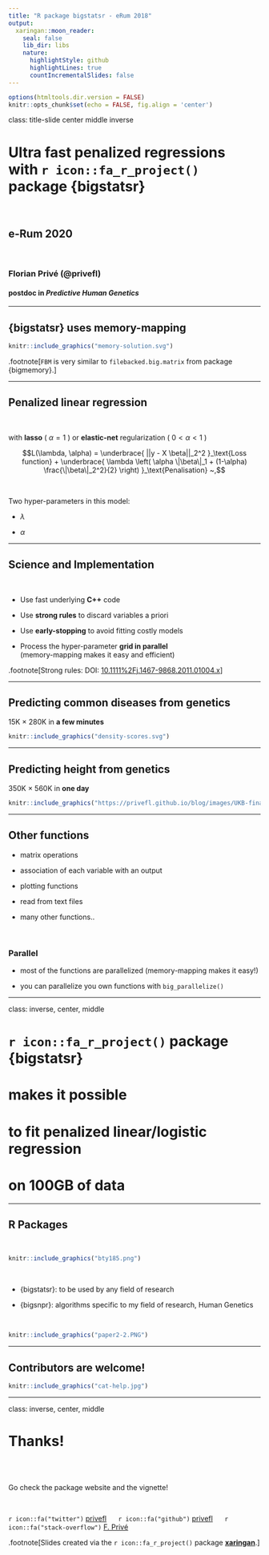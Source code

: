 ```yaml
---
title: "R package bigstatsr - eRum 2018"
output:
  xaringan::moon_reader:
    seal: false
    lib_dir: libs
    nature:
      highlightStyle: github
      highlightLines: true
      countIncrementalSlides: false
---
```


```r
options(htmltools.dir.version = FALSE)
knitr::opts_chunk$set(echo = FALSE, fig.align = 'center')
```

class: title-slide center middle inverse

# Ultra fast penalized regressions<br>with `r icon::fa_r_project()` package {bigstatsr}

<br>

## e-Rum 2020

<br>

### Florian Privé (@privefl)
#### postdoc in *Predictive Human Genetics*

---

## {bigstatsr} uses memory-mapping

```r
knitr::include_graphics("memory-solution.svg")
```

.footnote[`FBM` is very similar to `filebacked.big.matrix` from package {bigmemory}.]

---

## Penalized linear regression 

<br>

with **lasso** ( $\alpha=1$ ) or **elastic-net** regularization ( $0 < \alpha < 1$ )

$$L(\lambda, \alpha) = \underbrace{ ||y - X \beta||_2^2 }_\text{Loss function} + \underbrace{ \lambda \left( \alpha \|\beta\|_1 + (1-\alpha) \frac{\|\beta\|_2^2}{2}  \right) }_\text{Penalisation} ~,$$

<br>

Two hyper-parameters in this model:

- $\lambda$

- $\alpha$

---

## Science and Implementation

<br>

- Use fast underlying **C++** code

- Use **strong rules** to discard variables a priori

- Use **early-stopping** to avoid fitting costly models

- Process the hyper-parameter **grid in parallel** <br>(memory-mapping makes it easy and efficient)

.footnote[Strong rules: DOI: [10.1111%2Fj.1467-9868.2011.01004.x](https://doi.org/10.1111/j.1467-9868.2011.01004.x)]

---

## Predicting common diseases from genetics

15K $\times$ 280K in **a few minutes**

```r
knitr::include_graphics("density-scores.svg")
```

---

## Predicting height from genetics

350K $\times$ 560K in **one day**

```r
knitr::include_graphics("https://privefl.github.io/blog/images/UKB-final-pred.png")
```

---

## Other functions


- matrix operations

- association of each variable with an output

- plotting functions

- read from text files

- many other functions..

<br>

### Parallel

- most of the functions are parallelized (memory-mapping makes it easy!)

- you can parallelize you own functions with `big_parallelize()`

---

class: inverse, center, middle

#  `r icon::fa_r_project()` package {bigstatsr}
# makes it possible 
# to fit penalized linear/logistic regression
# on 100GB of data

---

## R Packages

<br>

<a href="https://doi.org/10.1093/bioinformatics/bty185" target="_blank">
```r
knitr::include_graphics("bty185.png")
```
</a>

<br>

- {bigstatsr}: to be used by any field of research

- {bigsnpr}: algorithms specific to my field of research, Human Genetics

<br>

<a href="https://doi.org/10.1534/genetics.119.302019" target="_blank">
```r
knitr::include_graphics("paper2-2.PNG")
```
</a>

---

## Contributors are welcome!

```r
knitr::include_graphics("cat-help.jpg")
```

---

class: inverse, center, middle

# Thanks!

<br/><br/>

Go check the package website and the vignette!

<!-- Package's website: https://privefl.github.io/bigstatsr/ -->

<br/>

`r icon::fa("twitter")` [privefl](https://twitter.com/privefl) &nbsp;&nbsp;&nbsp;&nbsp; `r icon::fa("github")` [privefl](https://github.com/privefl) &nbsp;&nbsp;&nbsp;&nbsp; `r icon::fa("stack-overflow")` [F. Privé](https://stackoverflow.com/users/6103040/f-priv%c3%a9)


.footnote[Slides created via the `r icon::fa_r_project()` package [**xaringan**](https://github.com/yihui/xaringan).]
